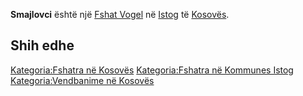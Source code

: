 {{Fshat në Kosovës
 | Emri                = Smajlovci
| srp_N_name = Smajlovci
| srp_N_FULL_NAME_RO = Smajlovci
| srp_N_FULL_NAME_ND_RO = Smajlovci
| srp_N_SORT_NAME_RG = SMAJLOVCI
| srp_N_FULL_NAME_RG = Smajlovci
| srp_N_FULL_NAME_ND_RG = Smajlovci

 | Emri (Rasa dhanore) = 
 | Figura              = 
 | Shteti              = Kosovo
 | Komuna              = Istog
 | Kodi postar         = 
 | Sipërfaqja          = 

 | Popullsia           = 

 | Regj. i popullsisë  = 
 | Dend. e popullsisë  = 
 | Faqja zyrtare       = 
 <!--- Koordinatat ----> 
 | Gjerësia            = 42.559167
 | Gjatësia            = 21.328611
 | Lartësia            = 
}}
'''Smajlovci''' është një [[Fshat Vogel]] në [[Istog]] të [[Kosovës]].

<!-- == Gjeografia == -->
<!-- == Historia == -->
<!-- == Demografia == -->
== Shih edhe ==
{{Komuna Istog}}
{{Kosovo-Administrata-Cung}}

[[Kategoria:Fshatra në Kosovës]]
[[Kategoria:Fshatra në Kommunes Istog]]
[[Kategoria:Vendbanime në Kosovës]]